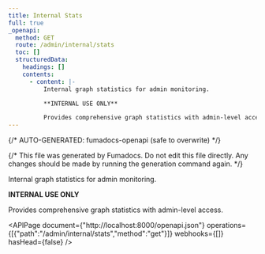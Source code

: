 ```yaml
---
title: Internal Stats
full: true
_openapi:
  method: GET
  route: /admin/internal/stats
  toc: []
  structuredData:
    headings: []
    contents:
      - content: |-
          Internal graph statistics for admin monitoring.

          **INTERNAL USE ONLY**

          Provides comprehensive graph statistics with admin-level access.
---
```


{/* AUTO-GENERATED: fumadocs-openapi (safe to overwrite) */}


{/* This file was generated by Fumadocs. Do not edit this file directly. Any changes should be made by running the generation command again. */}

Internal graph statistics for admin monitoring.

**INTERNAL USE ONLY**

Provides comprehensive graph statistics with admin-level access.

<APIPage document={"http://localhost:8000/openapi.json"} operations={[{"path":"/admin/internal/stats","method":"get"}]} webhooks={[]} hasHead={false} />